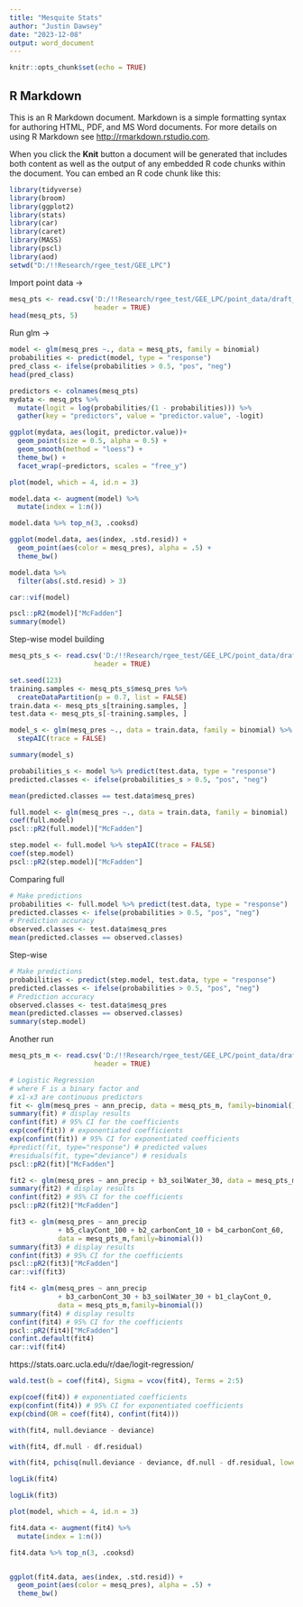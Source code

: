 ```yaml
---
title: "Mesquite Stats"
author: "Justin Dawsey"
date: "2023-12-08"
output: word_document
---
```


```r
knitr::opts_chunk$set(echo = TRUE)
```

## R Markdown

This is an R Markdown document. Markdown is a simple formatting syntax for authoring HTML, PDF, and MS Word documents. For more details on using R Markdown see <http://rmarkdown.rstudio.com>.

When you click the **Knit** button a document will be generated that includes both content as well as the output of any embedded R code chunks within the document. You can embed an R code chunk like this:

```r
library(tidyverse)
library(broom)
library(ggplot2)
library(stats)
library(car)
library(caret)
library(MASS)
library(pscl)
library(aod)
setwd("D:/!!Research/rgee_test/GEE_LPC")
```

Import point data -> 

```r
mesq_pts <- read.csv('D:/!!Research/rgee_test/GEE_LPC/point_data/draft_points.csv',
                     header = TRUE)
head(mesq_pts, 5)
```


Run glm ->

```r
model <- glm(mesq_pres ~., data = mesq_pts, family = binomial)
probabilities <- predict(model, type = "response")
pred_class <- ifelse(probabilities > 0.5, "pos", "neg")
head(pred_class)
```

```r
predictors <- colnames(mesq_pts)
mydata <- mesq_pts %>%
  mutate(logit = log(probabilities/(1 - probabilities))) %>%
  gather(key = "predictors", value = "predictor.value", -logit)

ggplot(mydata, aes(logit, predictor.value))+
  geom_point(size = 0.5, alpha = 0.5) +
  geom_smooth(method = "loess") + 
  theme_bw() + 
  facet_wrap(~predictors, scales = "free_y")
```



```r
plot(model, which = 4, id.n = 3)
```



```r
model.data <- augment(model) %>% 
  mutate(index = 1:n()) 

model.data %>% top_n(3, .cooksd)
```



```r
ggplot(model.data, aes(index, .std.resid)) + 
  geom_point(aes(color = mesq_pres), alpha = .5) +
  theme_bw()
```



```r
model.data %>% 
  filter(abs(.std.resid) > 3)
```



```r
car::vif(model)
```

```r
pscl::pR2(model)["McFadden"]
summary(model)
```





Step-wise model building

```r
mesq_pts_s <- read.csv('D:/!!Research/rgee_test/GEE_LPC/point_data/draft_points_drops.csv',
                     header = TRUE)

set.seed(123)
training.samples <- mesq_pts_s$mesq_pres %>%
  createDataPartition(p = 0.7, list = FALSE)
train.data <- mesq_pts_s[training.samples, ]
test.data <- mesq_pts_s[-training.samples, ]
```


```r
model_s <- glm(mesq_pres ~., data = train.data, family = binomial) %>%
  stepAIC(trace = FALSE)

summary(model_s)

probabilities_s <- model %>% predict(test.data, type = "response")
predicted.classes <- ifelse(probabilities_s > 0.5, "pos", "neg")

mean(predicted.classes == test.data$mesq_pres)
```


```r
full.model <- glm(mesq_pres ~., data = train.data, family = binomial)
coef(full.model)
pscl::pR2(full.model)["McFadden"]
```


```r
step.model <- full.model %>% stepAIC(trace = FALSE)
coef(step.model)
pscl::pR2(step.model)["McFadden"]
```



Comparing full

```r
# Make predictions
probabilities <- full.model %>% predict(test.data, type = "response")
predicted.classes <- ifelse(probabilities > 0.5, "pos", "neg")
# Prediction accuracy
observed.classes <- test.data$mesq_pres
mean(predicted.classes == observed.classes)
```

Step-wise

```r
# Make predictions
probabilities <- predict(step.model, test.data, type = "response")
predicted.classes <- ifelse(probabilities > 0.5, "pos", "neg")
# Prediction accuracy
observed.classes <- test.data$mesq_pres
mean(predicted.classes == observed.classes)
summary(step.model)
```


Another run

```r
mesq_pts_m <- read.csv('D:/!!Research/rgee_test/GEE_LPC/point_data/draft_points.csv',
                     header = TRUE)
```

```r
# Logistic Regression
# where F is a binary factor and
# x1-x3 are continuous predictors
fit <- glm(mesq_pres ~ ann_precip, data = mesq_pts_m, family=binomial())
summary(fit) # display results
confint(fit) # 95% CI for the coefficients
exp(coef(fit)) # exponentiated coefficients
exp(confint(fit)) # 95% CI for exponentiated coefficients
#predict(fit, type="response") # predicted values
#residuals(fit, type="deviance") # residuals
pscl::pR2(fit)["McFadden"]
```



```r
fit2 <- glm(mesq_pres ~ ann_precip + b3_soilWater_30, data = mesq_pts_m,family=binomial())
summary(fit2) # display results
confint(fit2) # 95% CI for the coefficients
pscl::pR2(fit2)["McFadden"]
```

```r
fit3 <- glm(mesq_pres ~ ann_precip
            + b5_clayCont_100 + b2_carbonCont_10 + b4_carbonCont_60, 
            data = mesq_pts_m,family=binomial())
summary(fit3) # display results
confint(fit3) # 95% CI for the coefficients
pscl::pR2(fit3)["McFadden"]
car::vif(fit3)
```

```r
fit4 <- glm(mesq_pres ~ ann_precip
            + b3_carbonCont_30 + b3_soilWater_30 + b1_clayCont_0, 
            data = mesq_pts_m,family=binomial())
summary(fit4) # display results
confint(fit4) # 95% CI for the coefficients
pscl::pR2(fit4)["McFadden"]
confint.default(fit4)
car::vif(fit4)
```


https://stats.oarc.ucla.edu/r/dae/logit-regression/

```r
wald.test(b = coef(fit4), Sigma = vcov(fit4), Terms = 2:5)
```

```r
exp(coef(fit4)) # exponentiated coefficients
exp(confint(fit4)) # 95% CI for exponentiated coefficients
exp(cbind(OR = coef(fit4), confint(fit4)))
```

```r
with(fit4, null.deviance - deviance)
```

```r
with(fit4, df.null - df.residual)
```

```r
with(fit4, pchisq(null.deviance - deviance, df.null - df.residual, lower.tail = FALSE))
```

```r
logLik(fit4)
```



```r
logLik(fit3)
```

```r
plot(model, which = 4, id.n = 3)
```



```r
fit4.data <- augment(fit4) %>% 
  mutate(index = 1:n()) 

fit4.data %>% top_n(3, .cooksd)


ggplot(fit4.data, aes(index, .std.resid)) + 
  geom_point(aes(color = mesq_pres), alpha = .5) +
  theme_bw()
```


